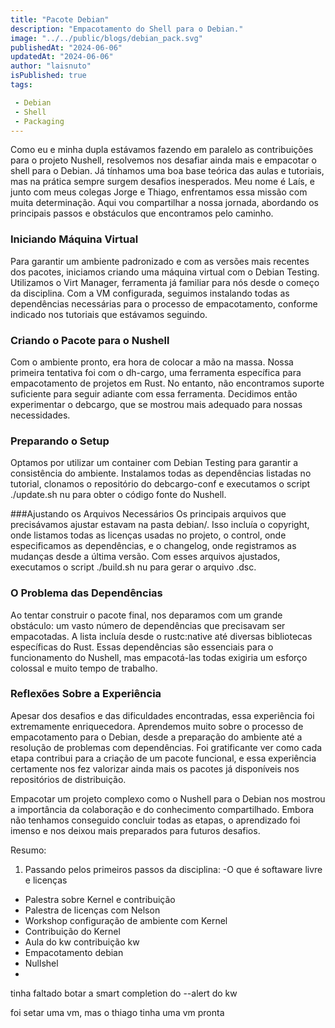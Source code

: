 ```yaml
---
title: "Pacote Debian"
description: "Empacotamento do Shell para o Debian."
image: "../../public/blogs/debian_pack.svg"
publishedAt: "2024-06-06"
updatedAt: "2024-06-06"
author: "laisnuto"
isPublished: true
tags:

 - Debian
 - Shell
 - Packaging
---
```


Como eu e minha dupla estávamos fazendo em paralelo as contribuições para o projeto Nushell, resolvemos nos desafiar ainda mais e empacotar o shell para o Debian. Já tínhamos uma boa base teórica das aulas e tutoriais, mas na prática sempre surgem desafios inesperados. Meu nome é Laís, e junto com meus colegas Jorge e Thiago, enfrentamos essa missão com muita determinação. Aqui vou compartilhar a nossa jornada, abordando os principais passos e obstáculos que encontramos pelo caminho.

### Iniciando Máquina Virtual
Para garantir um ambiente padronizado e com as versões mais recentes dos pacotes, iniciamos criando uma máquina virtual com o Debian Testing. Utilizamos o Virt Manager, ferramenta já familiar para nós desde o começo da disciplina. Com a VM configurada, seguimos instalando todas as dependências necessárias para o processo de empacotamento, conforme indicado nos tutoriais que estávamos seguindo.

### Criando o Pacote para o Nushell
Com o ambiente pronto, era hora de colocar a mão na massa. Nossa primeira tentativa foi com o dh-cargo, uma ferramenta específica para empacotamento de projetos em Rust. No entanto, não encontramos suporte suficiente para seguir adiante com essa ferramenta. Decidimos então experimentar o debcargo, que se mostrou mais adequado para nossas necessidades.

### Preparando o Setup
Optamos por utilizar um container com Debian Testing para garantir a consistência do ambiente. Instalamos todas as dependências listadas no tutorial, clonamos o repositório do debcargo-conf e executamos o script ./update.sh nu para obter o código fonte do Nushell.


###Ajustando os Arquivos Necessários
Os principais arquivos que precisávamos ajustar estavam na pasta debian/. Isso incluía o copyright, onde listamos todas as licenças usadas no projeto, o control, onde especificamos as dependências, e o changelog, onde registramos as mudanças desde a última versão. Com esses arquivos ajustados, executamos o script ./build.sh nu para gerar o arquivo .dsc.

### O Problema das Dependências
Ao tentar construir o pacote final, nos deparamos com um grande obstáculo: um vasto número de dependências que precisavam ser empacotadas. A lista incluía desde o rustc:native até diversas bibliotecas específicas do Rust. Essas dependências são essenciais para o funcionamento do Nushell, mas empacotá-las todas exigiria um esforço colossal e muito tempo de trabalho.


### Reflexões Sobre a Experiência
Apesar dos desafios e das dificuldades encontradas, essa experiência foi extremamente enriquecedora. Aprendemos muito sobre o processo de empacotamento para o Debian, desde a preparação do ambiente até a resolução de problemas com dependências. Foi gratificante ver como cada etapa contribui para a criação de um pacote funcional, e essa experiência certamente nos fez valorizar ainda mais os pacotes já disponíveis nos repositórios de distribuição.

Empacotar um projeto complexo como o Nushell para o Debian nos mostrou a importância da colaboração e do conhecimento compartilhado. Embora não tenhamos conseguido concluir todas as etapas, o aprendizado foi imenso e nos deixou mais preparados para futuros desafios.


Resumo:
1. Passando pelos primeiros passos da disciplina:
-O que é softaware livre e licenças
- Palestra sobre Kernel e contribuição
- Palestra de licenças com Nelson
- Workshop configuração de ambiente com Kernel
- Contribuição do Kernel
- Aula do kw contribuição kw
- Empacotamento debian
- Nullshel
- 

tinha faltado botar a smart completion do --alert do kw

foi setar uma vm, mas o thiago tinha uma vm pronta